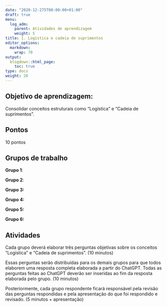 ---
date: "2020-12-275T00:00:00+01:00"
draft: true
menu:
  log_adm:
    parent: Atividades de aprendizagem
    weight: 5
title: 1. Logística e cadeia de suprimentos
editor_options: 
  markdown: 
    wrap: 70
output: 
  blogdown::html_page:
    toc: true
type: docs
weight: 20
---

## Objetivo de aprendizagem: 

Consolidar conceitos estruturais como "Logística" e "Cadeia de suprimentos". 

## Pontos

10 pontos

## Grupos de trabalho
**Grupo 1**: 

**Grupo 2**: 

**Grupo 3:** 

**Grupo 4:** 

**Grupo 5:** 

**Grupo 6:** 


## Atividades

Cada grupo deverá elaborar três perguntas objetivas sobre os conceitos "Logística" e "Cadeia de suprimentos". (10 minutos)

Essas perguntas serão distribuídas para os demais grupos para que todos elaborem uma resposta completa elaborada a partir do ChatGPT. Todas as perguntas feitas ao ChatGPT deverão ser inseridas ao fim da resposta elaborada pelo grupo. (10 minutos)

Posteriormente, cada grupo respondente ficará responsável pela revisão das perguntas respondidas e pela apresentação do que foi respondido e revisado. (5 minutos + apresentação)
